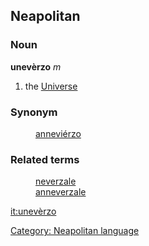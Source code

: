 ==Neapolitan==
===Noun===
'''unevèrzo''' ''m''
# the [[Universe]]

===Synonym===
:[[anneviérzo]]

===Related terms===
:[[neverzale]]
:[[anneverzale]]

[[Category: Neapolitan language]]

[[it:unevèrzo]]